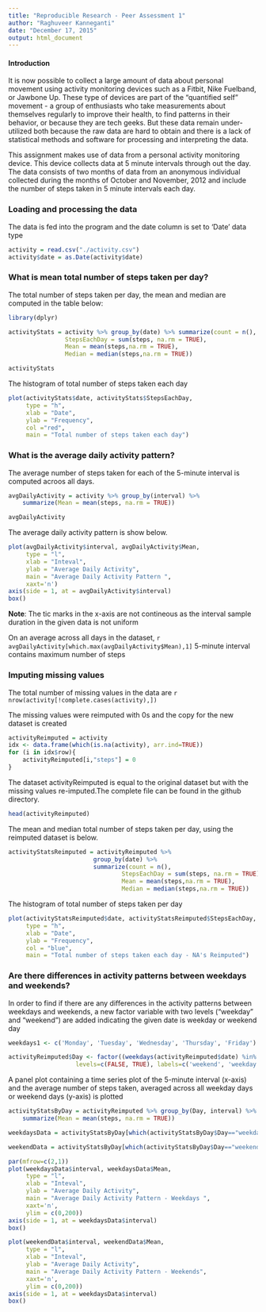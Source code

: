 ```yaml
---
title: "Reproducible Research - Peer Assessment 1"
author: "Raghuveer Kanneganti"
date: "December 17, 2015"
output: html_document
---
```

#### Introduction
It is now possible to collect a large amount of data about personal movement using activity monitoring devices such as a Fitbit, Nike Fuelband, or Jawbone Up. These type of devices are part of the "quantified self" movement - a group of enthusiasts who take measurements about themselves regularly to improve their health, to find patterns in their behavior, or because they are tech geeks. But these data remain under-utilized both because the raw data are hard to obtain and there is a lack of statistical methods and software for processing and interpreting the data.

This assignment makes use of data from a personal activity monitoring device. This device collects data at 5 minute intervals through out the day. The data consists of two months of data from an anonymous individual collected during the months of October and November, 2012 and include the number of steps taken in 5 minute intervals each day.


### Loading and processing the data


The data is fed into the program and the date column is set to 'Date' data type

```r
activity = read.csv("./activity.csv")
activity$date = as.Date(activity$date)
```

### What is mean total number of steps taken per day?

The total number of steps taken per day, the mean and median are computed in the table below:

```r
library(dplyr)

activityStats = activity %>% group_by(date) %>% summarize(count = n(),
                StepsEachDay = sum(steps, na.rm = TRUE),
                Mean = mean(steps,na.rm = TRUE),
                Median = median(steps,na.rm = TRUE))
```
```r
activityStats
```

The histogram of total number of steps taken each day
```r
plot(activityStats$date, activityStats$StepsEachDay,
     type = "h",
     xlab = "Date",
     ylab = "Frequency",
     col ="red",
     main = "Total number of steps taken each day")
```

### What is the average daily activity pattern?
The average number of steps taken for each of the 5-minute interval is computed acroos all days.
```r
avgDailyActivity = activity %>% group_by(interval) %>%
    summarize(Mean = mean(steps, na.rm = TRUE))

avgDailyActivity
```

The average daily activity pattern is show below.
```r
plot(avgDailyActivity$interval, avgDailyActivity$Mean, 
     type = "l",
     xlab = "Inteval",
     ylab = "Average Daily Activity",
     main = "Average Daily Activity Pattern ",
     xaxt='n')
axis(side = 1, at = avgDailyActivity$interval)
box()
```

**Note**: The tic marks in the x-axis are not contineous as the interval sample duration in the given data is not uniform 

On an average across all days in the dataset, `r avgDailyActivity[which.max(avgDailyActivity$Mean),1]` 5-minute interval contains maximum number of steps

### Imputing missing values

The total number of missing values in the data are `r nrow(activity[!complete.cases(activity),])`

The missing values were reimputed with 0s and the copy for the new dataset is created
```r
activityReimputed = activity
idx <- data.frame(which(is.na(activity), arr.ind=TRUE))
for (i in idx$row){
    activityReimputed[i,"steps"] = 0
}
```

The dataset activityReimputed is equal to the original dataset but with the missing values re-imputed.The complete file can be found in the github directory.

```r
head(activityReimputed)
```

The mean and median total number of steps taken per day, using the reimputed dataset is below.
```r
activityStatsReimputed = activityReimputed %>% 
                        group_by(date) %>% 
                        summarize(count = n(),
                                StepsEachDay = sum(steps, na.rm = TRUE),
                                Mean = mean(steps,na.rm = TRUE),
                                Median = median(steps,na.rm = TRUE))

```

The histogram of total number of steps taken per day
```r
plot(activityStatsReimputed$date, activityStatsReimputed$StepsEachDay,
     type = "h",
     xlab = "Date",
     ylab = "Frequency",
     col = "blue",
     main = "Total number of steps taken each day - NA's Reimputed")
```

### Are there differences in activity patterns between weekdays and weekends?

In order to find if there are any differences in the activity patterns between weekdays and weekends, a new factor variable with two levels ("weekday" and "weekend") are added  indicating the given date is weekday or weekend day

```r
weekdays1 <- c('Monday', 'Tuesday', 'Wednesday', 'Thursday', 'Friday')

activityReimputed$Day <- factor((weekdays(activityReimputed$date) %in% weekdays1), 
                   levels=c(FALSE, TRUE), labels=c('weekend', 'weekday'))
```

A panel plot containing a time series plot of the 5-minute interval (x-axis) and the average number of steps taken, averaged across all weekday days or weekend days (y-axis) is plotted

```r
activityStatsByDay = activityReimputed %>% group_by(Day, interval) %>% 
    summarize(Mean = mean(steps, na.rm = TRUE))

weekdaysData = activityStatsByDay[which(activityStatsByDay$Day=="weekday"),]

weekendData = activityStatsByDay[which(activityStatsByDay$Day=="weekend"),]

par(mfrow=c(2,1))
plot(weekdaysData$interval, weekdaysData$Mean, 
     type = "l",
     xlab = "Inteval",
     ylab = "Average Daily Activity",
     main = "Average Daily Activity Pattern - Weekdays ",
     xaxt='n',
     ylim = c(0,200))
axis(side = 1, at = weekdaysData$interval)
box()

plot(weekendData$interval, weekendData$Mean, 
     type = "l",
     xlab = "Inteval",
     ylab = "Average Daily Activity",
     main = "Average Daily Activity Pattern - Weekends",
     xaxt='n',
     ylim = c(0,200))
axis(side = 1, at = weekdaysData$interval)
box()
```
